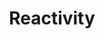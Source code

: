 ---
id: "q_vue_easy_017"
questionType: "MULTIPLE_CHOICE"
title: "Reactivity"
description: "Which option defines reactive data in a Vue component?"
difficulty: "EASY"
category: "Vue"
options:
  - "data()"
  - "props"
  - "computed"
  - "watch"
correctAnswer: 0
---